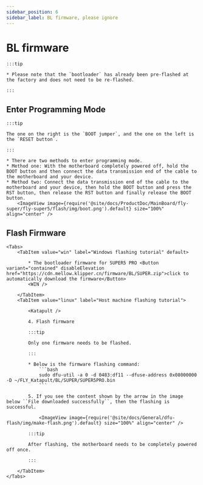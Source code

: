 ```yaml
---
sidebar_position: 6
sidebar_label: BL firmware, please ignore
---
```





# BL firmware

    :::tip

    * Please note that the `bootloader` has already been pre-flashed at the factory and does not need to be re-flashed.

    :::

## Enter Programming Mode

    :::tip

    The one on the right is the `BOOT jumper`, and the one on the left is the `RESET button`.

    :::

    * There are two methods to enter programming mode.
    * Method one: With the motherboard completely powered off, hold the BOOT button and then connect the data transmission end of the cable to the motherboard and your device.
    * Method two: Connect the data transmission end of the cable to the motherboard and your device, then hold the BOOT button and press the RST button, then release the RST button and finally release the BOOT button.
        <ImageView image={require('@site/docs/ProductDoc/MainBoard/fly-super/fly-super5/flash/img/boot.png').default} size="100%" align="center" />

## Flash Firmware
    <Tabs>
        <TabItem value="win" label="Windows flashing tutorial" default>

            * The bootloader firmware for SUPER5 PRO <Button variant="contained" disableElevation href="https://cdn.mellow.klipper.cn/firmware/BL/SUPER.zip">click to automatically download the firmware</Button>
            <WIN />
            
        </TabItem>
        <TabItem value="linux" label="Host machine flashing tutorial">
            
            <Katapult />

            4. Flash firmware

            :::tip

            Only one firmware needs to be flashed.

            :::

            * Below is the firmware flashing command:
                ```bash
                sudo dfu-util -a 0 -d 0483:df11 --dfuse-address 0x08000000 -D ~/FLY_Katapult/BL/SUPER/SUPER5PRO.bin
                ```

            5. If you see the content shown by the arrow in the image below ``File downloaded successfully``, then the flashing is successful.

                <ImageView image={require('@site/docs/General/dfu-flash/img/make-flash.png').default} size="100%" align="center" />

            :::tip

            After flashing, the motherboard needs to be completely powered off once.

            :::

        </TabItem>
    </Tabs>